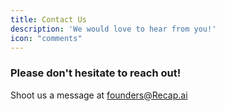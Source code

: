```yaml
---
title: Contact Us
description: 'We would love to hear from you!'
icon: "comments"
---
```


### Please don't hesitate to reach out!
Shoot us a message at [founders@Recap.ai](mailto:founders@Recap.ai)

